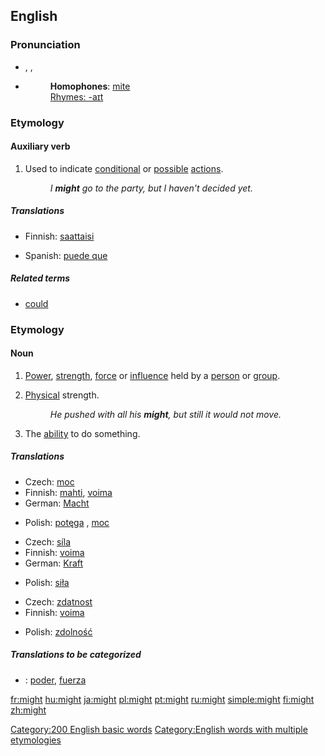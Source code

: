 ==English==

{{rank|without|make|def|112|might|being|day|through}}

===Pronunciation===
*{{AHD|mīt}}, {{IPA|/maɪt/}}, {{SAMPA|/maIt/}}
*{{audio|en-us-might.ogg|Audio (US)}}
*:'''Homophones''': [[mite]]
*:[[Rhymes:English:-aɪt|Rhymes: -aɪt]]

===Etymology===
{{etymon|OE.|meahte}}

====Auxiliary verb====
{{en-verb|inf=-|might|-|-}}

#Used to indicate [[conditional]] or [[possible]] [[action]]s.
#:''I '''might''' go to the party, but I haven't decided yet.''

=====Translations=====
{{trans-top|indicator of conditional or possible actions}}
*Finnish: [[saattaisi]]
{{trans-mid}}
*Spanish: [[puede que]]
{{trans-bottom}}

=====Related terms=====
*[[could]]

===Etymology===
{{etymon|OE.|miht}}

====Noun====
{{en-noun|-}}

# {{uncountable}} [[power|Power]], [[strength]], [[force]] or [[influence]] held by a [[person]] or [[group]].
# {{uncountable}} [[physical|Physical]] strength.
#:''He pushed with all his '''might''', but still it would not move.''
# {{uncountable}} The [[ability]] to do something.

=====Translations=====
{{trans-top|personal power}}
*Czech: [[moc]] {{f}}
*Finnish: [[mahti]], [[voima]]
*German: [[Macht]] {{f}}
{{trans-mid}}
*Polish: [[potęga]] {{f}}, [[moc]] {{f}}
{{trans-bottom}}

{{trans-top|physical strength}}
*Czech: [[síla]] {{f}}
*Finnish: [[voima]]
*German: [[Kraft]] {{f}}
{{trans-mid}}
*Polish: [[siła]] {{f}}
{{trans-bottom}}

{{trans-top|ability}}
*Czech: [[zdatnost]] {{f}}
*Finnish: [[voima]]
{{trans-mid}}
*Polish: [[zdolność]] {{f}}
{{trans-bottom}}

=====Translations to be categorized=====
*{{ttbc|Spanish}}: [[poder]], [[fuerza]]

[[Category:200 English basic words]]
[[Category:English words with multiple etymologies]]

[[fr:might]]
[[hu:might]]
[[ja:might]]
[[pl:might]]
[[pt:might]]
[[ru:might]]
[[simple:might]]
[[fi:might]]
[[zh:might]]